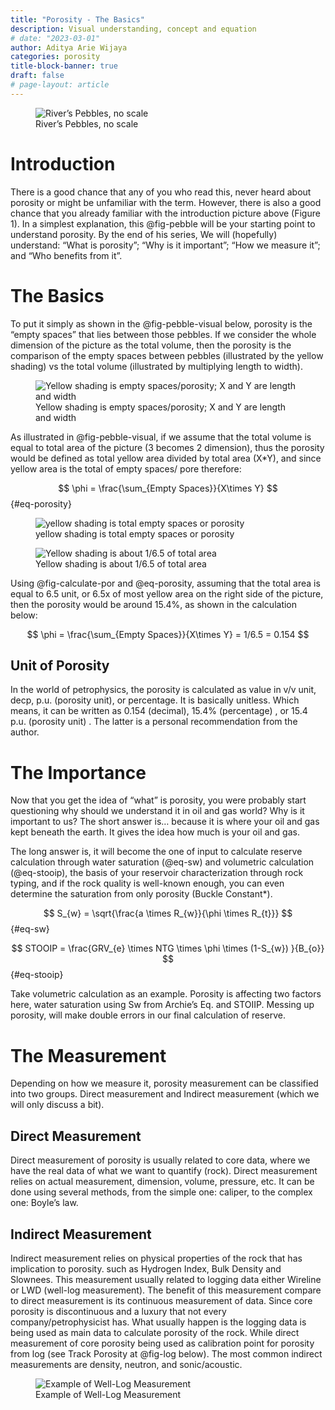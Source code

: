 ```yaml
---
title: "Porosity - The Basics"
description: Visual understanding, concept and equation
# date: "2023-03-01"
author: Aditya Arie Wijaya
categories: porosity
title-block-banner: true
draft: false
# page-layout: article
---
```


![River's Pebbles, no scale](images/paste-2.png){#fig-pebble}

# Introduction

There is a good chance that any of you who read this, never heard about porosity or might be unfamiliar with the term. However, there is also a good chance that you already familiar with the introduction picture above (Figure 1). In a simplest explanation, this @fig-pebble will be your starting point to understand porosity. By the end of his series, We will (hopefully) understand: "What is porosity"; "Why is it important"; "How we measure it"; and "Who benefits from it".

# The Basics

To put it simply as shown in the @fig-pebble-visual below, porosity is the "empty spaces" that lies between those pebbles. If we consider the whole dimension of the picture as the total volume, then the porosity is the comparison of the empty spaces between pebbles (illustrated by the yellow shading) vs the total volume (illustrated by multiplying length to width).

![Yellow shading is empty spaces/porosity; X and Y are length and width](images/paste-1.png){#fig-pebble-visual}

As illustrated in @fig-pebble-visual, if we assume that the total volume is equal to total area of the picture (3 becomes 2 dimension), thus the porosity would be defined as total yellow area divided by total area (X\*Y), and since yellow area is the total of empty spaces/ pore therefore:

$$
\phi = \frac{\sum_{Empty Spaces}}{X\times Y}
$$ {#eq-porosity}

![yellow shading is total empty spaces or porosity](images/paste-4.png){#fig-pebble-adj1}

![Yellow shading is about 1/6.5 of total area](images/paste-5.png){#fig-calculate-por}

Using @fig-calculate-por and @eq-porosity, assuming that the total area is equal to 6.5 unit, or 6.5x of most yellow area on the right side of the picture, then the porosity would be around 15.4%, as shown in the calculation below:

$$
\phi = \frac{\sum_{Empty Spaces}}{X\times Y} = 1/6.5 = 0.154
$$

::: callout-important
## Unit of Porosity

In the world of petrophysics, the porosity is calculated as value in v/v unit, decp, p.u. (porosity unit), or percentage. It is basically unitless. Which means, it can be written as 0.154 (decimal), 15.4% (percentage) , or 15.4 p.u. (porosity unit) . The latter is a personal recommendation from the author.
:::

# The Importance

Now that you get the idea of "what" is porosity, you were probably start questioning why should we understand it in oil and gas world? Why is it important to us? The short answer is... because it is where your oil and gas kept beneath the earth. It gives the idea how much is your oil and gas.

The long answer is, it will become the one of input to calculate reserve calculation through water saturation (@eq-sw) and volumetric calculation (@eq-stooip), the basis of your reservoir characterization through rock typing, and if the rock quality is well-known enough, you can even determine the saturation from only porosity (Buckle Constant\*).

$$
S_{w} =  \sqrt{\frac{a \times R_{w}}{\phi \times R_{t}}}
$$ {#eq-sw}

$$
STOOIP = \frac{GRV_{e} \times NTG \times \phi \times (1-S_{w}) }{B_{o}}
$$ {#eq-stooip}

Take volumetric calculation as an example. Porosity is affecting two factors here, water saturation using Sw from Archie's Eq. and STOIIP. Messing up porosity, will make double errors in our final calculation of reserve.

# The Measurement

Depending on how we measure it, porosity measurement can be classified into two groups. Direct measurement and Indirect measurement (which we will only discuss a bit).

## Direct Measurement

Direct measurement of porosity is usually related to core data, where we have the real data of what we want to quantify (rock). Direct measurement relies on actual measurement, dimension, volume, pressure, etc. It can be done using several methods, from the simple one: caliper, to the complex one: Boyle's law.

## Indirect Measurement

Indirect measurement relies on physical properties of the rock that has implication to porosity. such as Hydrogen Index, Bulk Density and Slownees. This measurement usually related to logging data either Wireline or LWD (well-log measurement). The benefit of this measurement compare to direct measurement is its continuous measurement of data. Since core porosity is discontinuous and a luxury that not every company/petrophysicist has. What usually happen is the logging data is being used as main data to calculate porosity of the rock. While direct measurement of core porosity being used as calibration point for porosity from log (see Track Porosity at @fig-log below). The most common indirect measurements are density, neutron, and sonic/acoustic.

![Example of Well-Log Measurement](images/paste-6.png){#fig-log}

